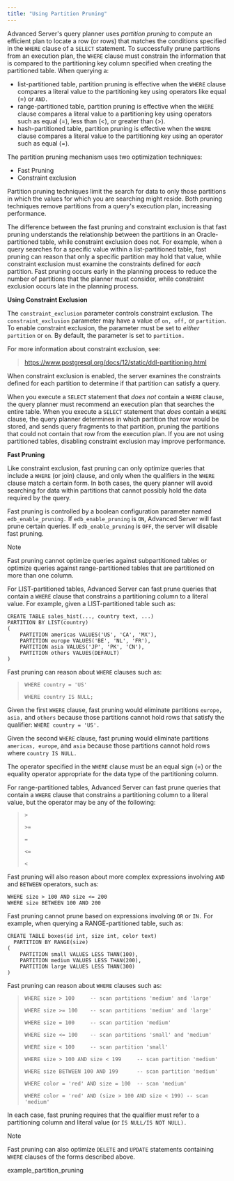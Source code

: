 ```yaml
---
title: "Using Partition Pruning"
---
```


Advanced Server's query planner uses *partition* *pruning* to compute an efficient plan to locate a row (or rows) that matches the conditions specified in the `WHERE` clause of a `SELECT` statement. To successfully prune partitions from an execution plan, the `WHERE` clause must constrain the information that is compared to the partitioning key column specified when creating the partitioned table. When querying a:

  - list-partitioned table, partition pruning is effective when the `WHERE` clause compares a literal value to the partitioning key using operators like equal (=) or `AND.`
  - range-partitioned table, partition pruning is effective when the `WHERE` clause compares a literal value to a partitioning key using operators such as equal (=), less than (\<), or greater than (\>).
  - hash-partitioned table, partition pruning is effective when the `WHERE` clause compares a literal value to the partitioning key using an operator such as equal (=).

The partition pruning mechanism uses two optimization techniques:

  - Fast Pruning
  - Constraint exclusion

Partition pruning techniques limit the search for data to only those partitions in which the values for which you are searching might reside. Both pruning techniques remove partitions from a query's execution plan, increasing performance.

The difference between the fast pruning and constraint exclusion is that fast pruning understands the relationship between the partitions in an Oracle-partitioned table, while constraint exclusion does not. For example, when a query searches for a specific value within a list-partitioned table, fast pruning can reason that only a specific partition may hold that value, while constraint exclusion must examine the constraints defined for *each* partition. Fast pruning occurs early in the planning process to reduce the number of partitions that the planner must consider, while constraint exclusion occurs late in the planning process.

**Using Constraint Exclusion**

The `constraint_exclusion` parameter controls constraint exclusion. The `constraint_exclusion` parameter may have a value of `on, off,` or `partition`. To enable constraint exclusion, the parameter must be set to *either* `partition` or `on`. By default, the parameter is set to `partition.`

For more information about constraint exclusion, see:

> <https://www.postgresql.org/docs/12/static/ddl-partitioning.html>

When constraint exclusion is enabled, the server examines the constraints defined for each partition to determine if that partition can satisfy a query.

When you execute a `SELECT` statement that *does not* contain a `WHERE` clause, the query planner must recommend an execution plan that searches the entire table. When you execute a `SELECT` statement that *does* contain a `WHERE` clause, the query planner determines in which partition that row would be stored, and sends query fragments to that partition, pruning the partitions that could not contain that row from the execution plan. If you are not using partitioned tables, disabling constraint exclusion may improve performance.

**Fast Pruning**

Like constraint exclusion, fast pruning can only optimize queries that include a `WHERE` (or join) clause, and only when the qualifiers in the `WHERE` clause match a certain form. In both cases, the query planner will avoid searching for data within partitions that cannot possibly hold the data required by the query.

Fast pruning is controlled by a boolean configuration parameter named `edb_enable_pruning.` If `edb_enable_pruning` is `ON`, Advanced Server will fast prune certain queries. If `edb_enable_pruning` is `OFF`, the server will disable fast pruning.

<div class="note">

<div class="title">

Note

</div>

Fast pruning cannot optimize queries against subpartitioned tables or optimize queries against range-partitioned tables that are partitioned on more than one column.

</div>

For LIST-partitioned tables, Advanced Server can fast prune queries that contain a `WHERE` clause that constrains a partitioning column to a literal value. For example, given a LIST-partitioned table such as:

``` text
CREATE TABLE sales_hist(..., country text, ...)
PARTITION BY LIST(country)
(
    PARTITION americas VALUES('US', 'CA', 'MX'),
    PARTITION europe VALUES('BE', 'NL', 'FR'),
    PARTITION asia VALUES('JP', 'PK', 'CN'),
    PARTITION others VALUES(DEFAULT)
)
```

Fast pruning can reason about `WHERE` clauses such as:

> `WHERE country = 'US'`
> 
> `WHERE country IS NULL;`

Given the first `WHERE` clause, fast pruning would eliminate partitions `europe, asia,` and `others` because those partitions cannot hold rows that satisfy the qualifier: `WHERE country = 'US'.`

Given the second `WHERE` clause, fast pruning would eliminate partitions `americas, europe`, and `asia` because those partitions cannot hold rows where `country IS NULL.`

The operator specified in the `WHERE` clause must be an equal sign (=) or the equality operator appropriate for the data type of the partitioning column.

For range-partitioned tables, Advanced Server can fast prune queries that contain a `WHERE` clause that constrains a partitioning column to a literal value, but the operator may be any of the following:

> `>`
> 
> `>=`
> 
> `=`
> 
> `<=`
> 
> `<`

Fast pruning will also reason about more complex expressions involving `AND` and `BETWEEN` operators, such as:

``` text
WHERE size > 100 AND size <= 200
WHERE size BETWEEN 100 AND 200
```

Fast pruning cannot prune based on expressions involving `OR` or `IN.` For example, when querying a RANGE-partitioned table, such as:

``` text
CREATE TABLE boxes(id int, size int, color text)
  PARTITION BY RANGE(size)
(
    PARTITION small VALUES LESS THAN(100),
    PARTITION medium VALUES LESS THAN(200),
    PARTITION large VALUES LESS THAN(300)
)
```

Fast pruning can reason about `WHERE` clauses such as:

> `WHERE size > 100     -- scan partitions 'medium' and 'large'`
> 
> `WHERE size >= 100    -- scan partitions 'medium' and 'large'`
> 
> `WHERE size = 100     -- scan partition 'medium'`
> 
> `WHERE size <= 100    -- scan partitions 'small' and 'medium'`
> 
> `WHERE size < 100     -- scan partition 'small'`
> 
> `WHERE size > 100 AND size < 199     -- scan partition 'medium'`
> 
> `WHERE size BETWEEN 100 AND 199      -- scan partition 'medium'`
> 
> `WHERE color = 'red' AND size = 100  -- scan 'medium'`
> 
> `WHERE color = 'red' AND (size > 100 AND size < 199) -- scan 'medium'`

In each case, fast pruning requires that the qualifier must refer to a partitioning column and literal value (or `IS NULL/IS NOT NULL).`

<div class="note">

<div class="title">

Note

</div>

Fast pruning can also optimize `DELETE` and `UPDATE` statements containing `WHERE` clauses of the forms described above.

</div>

<div class="toctree" data-maxdepth="3">

example_partition_pruning

</div>
